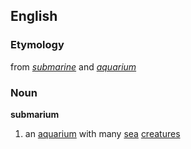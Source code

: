 ==English==
===Etymology===
from ''[[submarine]]'' and ''[[aquarium]]''
===Noun===
'''submarium'''
# an [[aquarium]] with many [[sea]] [[creature]]s
{{wikipediapar|The Deep (Aquarium)}}